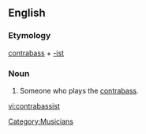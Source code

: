 ==English==

===Etymology===
[[contrabass]] + [[-ist]]

===Noun===
{{en-noun}}

# Someone who plays the [[contrabass]].

[[Category:Musicians]]

[[vi:contrabassist]]